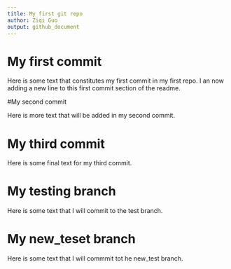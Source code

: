 ```yaml
---
title: My first git repo
author: Ziqi Guo
output: github_document
---
```


# My first commit

Here is some text that constitutes my first commit in my first repo.
I an now adding a new line to this first commit section of the readme.

#My second commit

Here is more text that will be added in my second commit.

# My third commit

Here is some final text for my third commit.

# My testing branch

Here is some text that I will commit to the test branch.

# My new_teset branch

Here is some text that I will commmit tot he new_test branch.
